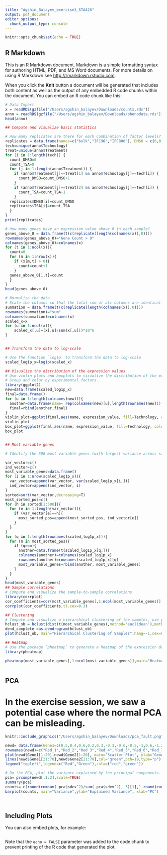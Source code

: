 ```yaml
---
title: "Agshin_Balayev_exercise3_STA426"
output: pdf_document
editor_options: 
  chunk_output_type: console
---
```


```r
knitr::opts_chunk$set(echo = TRUE)
```

## R Markdown

This is an R Markdown document. Markdown is a simple formatting syntax for authoring HTML, PDF, and MS Word documents. For more details on using R Markdown see <http://rmarkdown.rstudio.com>.

When you click the **Knit** button a document will be generated that includes both content as well as the output of any embedded R code chunks within the document. You can embed an R code chunk like this:

```r
# Data Import
x = readRDS(gzfile("/Users/agshin_balayev/Downloads/counts.rds"))
anno = readRDS(gzfile("/Users/agshin_balayev/Downloads/phenodata.rds"))
head(anno)

## Compute and visualize basic statistics

# How many replicates are there for each combination of factor levels?
replicates = data.frame(names=c("bulk","IFC96","IFC800"), DMSO = c(0,0,0), TSA = c(0,0,0))
tech=unique(anno$Technology)
treat=unique(anno$Treatment)
for (i in 1:length(tech)) {
  count_DMSO=0
  count_TSA=0
  for (j in 1:length(anno$Treatment)) {
    if (anno$Treatment[j]==treat[1] && anno$Technology[j]==tech[i]) {
      count_DMSO=count_DMSO+1
    }
    if (anno$Treatment[j]==treat[2] && anno$Technology[j]==tech[i]) {
      count_TSA=count_TSA+1
    }
  replicates$DMSO[i]=count_DMSO
  replicates$TSA[i]=count_TSA
  }
}
print(replicates)

# How many genes have an expression value above 0 in each sample?
genes_above_0 = data.frame(t(c(replicate(length(colnames(x)),0))))
rownames(genes_above_0)="Gene Count > 0"
colnames(genes_above_0)=colnames(x)
for (t in 1:ncol(x)){
  count=0
  for (m in 1:nrow(x)){
    if (x[m,t] > 0){
      count=count+1
    }
  genes_above_0[1,t]=count
  }
}
head(genes_above_0)

# Normalize the data
# Scale the columns so that the total sum of all columns are identical
summation = data.frame(t(c(replicate(length(colnames(x)),0))))
rownames(summation)="sum"
colnames(summation)=colnames(x)
scaled_x=x
for (u in 1:ncol(x)){
    scaled_x[,u]=(x[,u]/sum(x[,u]))*10^6
}


## Transform the data to log-scale

# Use the function `log1p` to transform the data to log-scale
scaled_log1p_x=log1p(scaled_x)

## Visualize the distribution of the expression values
# Use violin plots and boxplots to visualize the distribution of the expression values
# Group and color by experimental factors.
library(ggplot2)
new=data.frame(scaled_log1p_x)
final=data.frame()
for (u in 1:length(colnames(new))){
  another=data.frame(name= rep(colnames(new)[u],length(rownames(new))), expression_value= new[,u],Treatment = rep(anno$Treatment[u],length(rownames(new))),Technology= rep(anno$Technology[u],length(rownames(new))))
  final=rbind(another,final)
}
violin_plot=ggplot(final,aes(name, expression_value, fill=Technology, color=Treatment)) + geom_violin(trim=F) + labs(title="Violin plot of each sample expression distribution", x="Sample", y="Expression (ln(1+exp))")
violin_plot
box_plot=ggplot(final,aes(name, expression_value, fill=Technology, color=Treatment)) + geom_boxplot() + labs(title="Box plot of each sample expression distribution", x="Sample", y="Expression (ln(1+exp))")
box_plot


## Most variable genes

# Identify the 500 most variable genes (with largest variance across samples) and continue working with those

var_vector=c()
ind_vector=c()
most_variable_genes=data.frame()
for (i in 1:nrow(scaled_log1p_x)){
  var_vector=append(var_vector, var(scaled_log1p_x[i,]))
  ind_vector=append(ind_vector, i)
}
sorted=sort(var_vector,decreasing=T)
most_sorted_pos=c()
for (h in sorted[1:500]){
  for (e in 1:length(var_vector)){
    if (var_vector[e]==h){
      most_sorted_pos=append(most_sorted_pos, ind_vector[e])
    }
  }
}
for (q in 1:length(rownames(scaled_log1p_x))){
  for (m in most_sorted_pos){
    if (q==m){
      another=data.frame(t(scaled_log1p_x[q,]))
      colnames(another)=colnames(scaled_log1p_x)
      rownames(another)=rownames(scaled_log1p_x)[q]
      most_variable_genes=rbind(another, most_variable_genes)
    }
  }
}
head(most_variable_genes)
## Sample correlations
# Compute and visualize the sample-to-sample correlations
library(corrplot)
cor_coefficients=cor(most_variable_genes[,1:ncol(most_variable_genes)])
corrplot(cor_coefficients,tl.cex=0.3)

## Clustering
# Compute and visualize a hierarchical clustering of the samples, use package `hclust`
hclust_ob = hclust(dist(t(most_variable_genes),method='euclidean'),method='complete')
dend_complete =as.dendrogram(hclust_ob)
plot(hclust_ob, main="Hierarchical Clustering of Samples",hang=-1,cex=0.2)

## Heatmap
# Use the package `pheatmap` to generate a heatmap of the expression data.
library(pheatmap)

pheatmap(most_variable_genes[,1:ncol(most_variable_genes)],main="Heatmap of the samples",cex=0.5)



```

## PCA

# In the exercise session, we saw a potential case where the normal PCA can be misleading. 

```r
knitr::include_graphics("/Users/agshin_balayev/Downloads/pca_fault.png")

newd= data.frame(Gene1=c(0.5,0.4,0.6,0.2,0.3,-0.3,-0.6,-0.5,-1,0.6,-1.2,-1.4,-1.5,-0.5,-0.5,0.6,0.9,0.8,1.1,1.2,0,0,-2.1,-2.2,-2.5,-1.3,-1.4,-1.5,-0.5,-0.3,0.6,0.8,1.3,1.5,2.3,2.6,3.2,3.6,3.5,3.4,3.6,3.2,3.3,3.7,3.8,3.9,3.7,3.7,2.5,2.3,2.4,1.4,1.3,1.7,0.6,0.3,0.5,-1.1,-1.3,-2.4,-2.5,-3.1,-3.4,-3.8,-3.5,-3.6,-0.1,0.2,1.3,1.7), Gene2=c(-0.5,-0.6,-0.3,-0.8,-0.5,0.6,0.4,0.7,0.8,1,-1.2,-1.4,-1.5,-0.5,-0.5,0.6,0.9,0.8,1.1,1.2,-3.5,-3.3,-2.1,-2.3,-2.5,-3.4,-3.6,-3.3,-3.6,-3.8,-3.7,-3.4,-3.2,-3.1,-2.9,-2.5,-2.4,-2.2,-1.5,-1.3,-1.6,-0.9,-0.8,-0.5,0.1,0.2,0.3,0.4,1.4,1.3,1.5,1.8,2.2,2.4,2.6,2.5,3.1,2.5,2.4,2.1,1.5,0.5,0.3,0,-0.5,0.5,2.1,2.5,3.5,2.7), labels=c(rep("Red",20),rep("Green",50)))
rownames(newd)=c("Red_1","Red_2","Red_3","Red_4","Red_5","Red_6","Red_7","Red_8","Red_9","Red_10","Red_11","Red_12","Red_13","Red_14","Red_15","Red_16","Red_17","Red_18","Red_19","Red_20","Green_1","Green_2","Green_3","Green_4","Green_5","Green_6","Green_7","Green_8","Green_9","Green_10","Green_11","Green_12","Green_13","Green_14","Green_15","Green_16","Green_17","Green_18","Green_19","Green_20","Green_21","Green_22","Green_23","Green_24","Green_25","Green_26","Green_27","Green_28","Green_29","Green_30","Green_31","Green_32","Green_33","Green_34","Green_35","Green_36","Green_37","Green_38","Green_39","Green_40","Green_41","Green_42","Green_43","Green_44","Green_45","Green_46","Green_47","Green_48","Green_49","Green_50")
plot(newd$Gene1[1:20],newd$Gene2[1:20], main="Scatter Plot", ylab="Gene 2",xlab="Gene 1", col="red", pch=13, xlim=c(-4,4),ylim=c(-4,4))
lines(newd$Gene1[21:70],newd$Gene2[21:70],col="green",pch=19,type="p")
legend("topleft",legend=c("Red","Green"),col=c("red","green"))

# Do the PCA, plot the variance explained by the principal components. Select $k$ such that you explain $80\%$ of the variance in your data.
pca= prcomp(newd[,1:2],scale=TRUE)
summary(pca)
counts= c(round(cumsum( pca$sdev^2)/sum( pca$sdev^2), 3)[1],1-round(cumsum( pca$sdev^2)/sum( pca$sdev^2), 3)[1])
barplot(counts, main="Variance",ylab="Explained Variance", xlab="PC")




```

## Including Plots

You can also embed plots, for example:

```r

```

Note that the `echo = FALSE` parameter was added to the code chunk to prevent printing of the R code that generated the plot.

